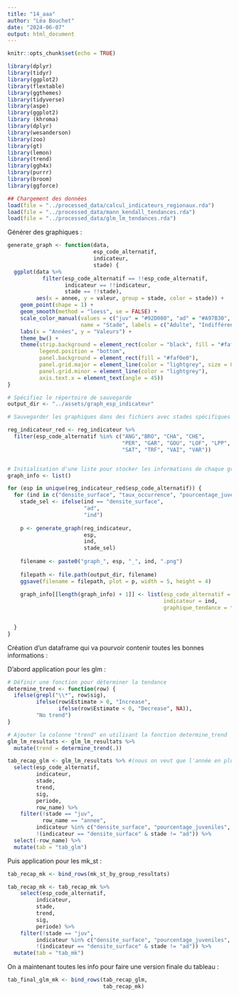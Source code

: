 ```yaml
---
title: "14_aaa"
author: "Léa Bouchet"
date: "2024-06-07"
output: html_document
---
```


```r
knitr::opts_chunk$set(echo = TRUE)
```

```r
library(dplyr)
library(tidyr)
library(ggplot2)
library(flextable)
library(ggthemes)
library(tidyverse)
library(aspe)
library(ggplot2)
library (khroma)
library(dplyr)
library(wesanderson)
library(zoo)
library(gt)
library(lemon)
library(trend)
library(ggh4x)
library(purrr)
library(broom)
library(ggforce)
```

```r
## Chargement des données 
load(file = "../processed_data/calcul_indicateurs_regionaux.rda")
load(file = "../processed_data/mann_kendall_tendances.rda")
load(file = "../processed_data/glm_lm_tendances.rda")
```





Générer des graphiques : 

```r
generate_graph <- function(data, 
                           esp_code_alternatif, 
                           indicateur, 
                           stade) {
  ggplot(data %>% 
           filter(esp_code_alternatif == !!esp_code_alternatif,
                  indicateur == !!indicateur,
                  stade == !!stade), 
         aes(x = annee, y = valeur, group = stade, color = stade)) +
    geom_point(shape = 1) +
    geom_smooth(method = "loess", se = FALSE) +
    scale_color_manual(values = c("juv" = "#92D080", "ad" = "#A97B30", "ind" = "black"),
                       name = "Stade", labels = c("Adulte", "Indifférencié", "Juvénile")) +
    labs(x = "Années", y = "Valeurs") +
    theme_bw() +
    theme(strip.background = element_rect(color = "black", fill = "#faffff"),
          legend.position = "bottom",
          panel.background = element_rect(fill = "#faf0e0"),
          panel.grid.major = element_line(color = "lightgrey", size = 0.1),
          panel.grid.minor = element_line(color = "lightgrey"),
          axis.text.x = element_text(angle = 45))
}
```


```r
# Spécifiez le répertoire de sauvegarde
output_dir <- "../assets/graph_esp_indicateur" 
```



```r
# Sauvegarder les graphiques dans des fichiers avec stades spécifiques pour chaque indicateur

reg_indicateur_red <- reg_indicateur %>% 
  filter(esp_code_alternatif %in% c("ANG","BRO", "CHA", "CHE",
                                    "PER", "GAR", "GOU", "LOF", "LPP",
                                    "SAT", "TRF", "VAI", "VAR"))


# Initialisation d'une liste pour stocker les informations de chaque graphique
graph_info <- list()

for (esp in unique(reg_indicateur_red$esp_code_alternatif)) {
  for (ind in c("densite_surface", "taux_occurrence", "pourcentage_juveniles")) {
    stade_sel <- ifelse(ind == "densite_surface", 
                        "ad", 
                        "ind")
    
    p <- generate_graph(reg_indicateur, 
                        esp, 
                        ind,
                        stade_sel)
    
    filename <- paste0("graph_", esp, "_", ind, ".png")
    
    filepath <- file.path(output_dir, filename)
    ggsave(filename = filepath, plot = p, width = 5, height = 4)
    
    graph_info[[length(graph_info) + 1]] <- list(esp_code_alternatif = esp,
                                                 indicateur = ind,
                                                 graphique_tendance = filepath)
    

  }
}

```

Création d'un dataframe qui va pourvoir contenir toutes les bonnes informations : 

D'abord application pour les glm : 

```r

# Définir une fonction pour déterminer la tendance
determine_trend <- function(row) {
  ifelse(grepl("\\*", row$sig), 
         ifelse(row$Estimate > 0, "Increase", 
                ifelse(row$Estimate < 0, "Decrease", NA)), 
         "No trend")
}

# Ajouter la colonne "trend" en utilisant la fonction determine_trend
glm_lm_resultats <- glm_lm_resultats %>%
  mutate(trend = determine_trend(.))

tab_recap_glm <- glm_lm_resultats %>% #(nous on veut que l'année en plus)
  select(esp_code_alternatif,
         indicateur,
         stade,
         trend,
         sig,
         periode,
         row_name) %>% 
    filter(!stade == "juv",
           row_name == "annee",
         indicateur %in% c("densite_surface", "pourcentage_juveniles", "taux_occurrence"),
         !(indicateur == "densite_surface" & stade != "ad")) %>% 
  select(-row_name) %>% 
  mutate(tab = "tab_glm")


```

Puis application pour les mk_st : 

```r
tab_recap_mk <- bind_rows(mk_st_by_group_resultats)

tab_recap_mk <- tab_recap_mk %>% 
    select(esp_code_alternatif,
         indicateur,
         stade,
         trend,
         sig,
         periode) %>% 
    filter(!stade == "juv",
         indicateur %in% c("densite_surface", "pourcentage_juveniles", "taux_occurrence"),
         !(indicateur == "densite_surface" & stade != "ad")) %>% 
  mutate(tab = "tab_mk")
```

On a maintenant toutes les info pour faire une version finale du tableau :


```r
tab_final_glm_mk <- bind_rows(tab_recap_glm,
                              tab_recap_mk)
```

